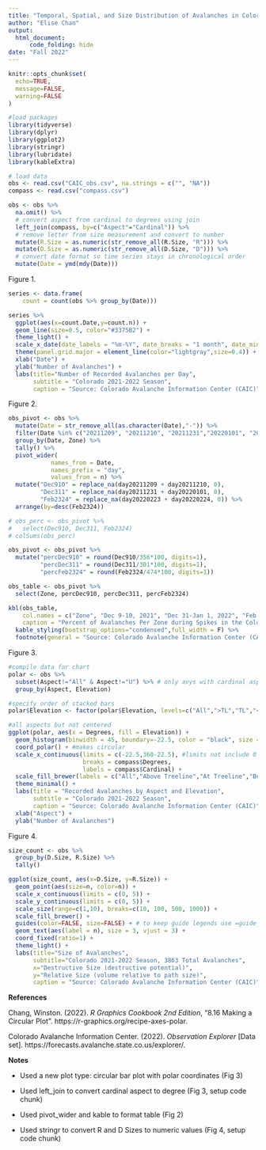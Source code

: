 ```yaml
---
title: "Temporal, Spatial, and Size Distribution of Avalanches in Colorado during the 2021-2022 Season"
author: "Elise Chan"
output: 
  html_document:
      code_folding: hide
date: "Fall 2022"
---
```


```r
knitr::opts_chunk$set(
  echo=TRUE,
  message=FALSE,
  warning=FALSE
)
```

```r
#load packages
library(tidyverse)
library(dplyr)
library(ggplot2)
library(stringr)
library(lubridate)
library(kableExtra)
```

```r
# load data
obs <- read.csv("CAIC_obs.csv", na.strings = c("", "NA"))
compass <- read.csv("compass.csv")

obs <- obs %>% 
  na.omit() %>% 
  # convert aspect from cardinal to degrees using join
  left_join(compass, by=c("Aspect"="Cardinal")) %>% 
  # remove letter from size measurement and convert to number
  mutate(R.Size = as.numeric(str_remove_all(R.Size, "R"))) %>% 
  mutate(D.Size = as.numeric(str_remove_all(D.Size, "D"))) %>% 
  # convert date format so time series stays in chronological order
  mutate(Date = ymd(mdy(Date)))
```

Figure 1.
```r
series <- data.frame(
    count = count(obs %>% group_by(Date)))

series %>% 
  ggplot(aes(x=count.Date,y=count.n)) +
  geom_line(size=0.5, color="#3375B2") +
  theme_light() +
  scale_x_date(date_labels = "%m-%Y", date_breaks = "1 month", date_minor_breaks = "1 week") +
  theme(panel.grid.major = element_line(color="lightgray",size=0.4)) +
  xlab("Date") +
  ylab("Number of Avalanches") +
  labs(title="Number of Recorded Avalanches per Day",
       subtitle = "Colorado 2021-2022 Season",
       caption = "Source: Colorado Avalanche Information Center (CAIC)")
```

Figure 2.
```r
obs_pivot <- obs %>% 
  mutate(Date = str_remove_all(as.character(Date),"-")) %>% 
  filter(Date %in% c("20211209", "20211210", "20211231","20220101", "20220223", "20220224")) %>% 
  group_by(Date, Zone) %>% 
  tally() %>% 
  pivot_wider(
            names_from = Date,
            names_prefix = "day",
            values_from = n) %>% 
  mutate("Dec910" = replace_na(day20211209 + day20211210, 0),
         "Dec311" = replace_na(day20211231 + day20220101, 0),
         "Feb2324" = replace_na(day20220223 + day20220224, 0)) %>% 
  arrange(by=desc(Feb2324)) 

# obs_perc <- obs_pivot %>% 
#   select(Dec910, Dec311, Feb2324)
# colSums(obs_perc)

obs_pivot <- obs_pivot %>% 
  mutate("percDec910" = round(Dec910/356*100, digits=1),
         "percDec311" = round(Dec311/301*100, digits=1),
         "percFeb2324" = round(Feb2324/474*100, digits=1))

obs_table <- obs_pivot %>% 
  select(Zone, percDec910, percDec311, percFeb2324)

kbl(obs_table,
    col.names = c("Zone", "Dec 9-10, 2021", "Dec 31-Jan 1, 2022", "Feb 23-24, 2022"),
    caption = "Percent of Avalanches Per Zone during Spikes in the Colorado 2021-2022 Season") %>% 
  kable_styling(bootstrap_options="condensed",full_width = F) %>% 
  footnote(general = "Source: Colorado Avalanche Information Center (CAIC)", general_title="")
```

Figure 3.
```r
#compile data for chart
polar <- obs %>% 
  subset(Aspect!="All" & Aspect!="U") %>% # only avys with cardinal aspects
  group_by(Aspect, Elevation)

#specify order of stacked bars
polar$Elevation <- factor(polar$Elevation, levels=c("All",">TL","TL","<TL")) 

#all aspects but not centered
ggplot(polar, aes(x = Degrees, fill = Elevation)) +
  geom_histogram(binwidth = 45, boundary=-22.5, color = "black", size = .25) + #center=0
  coord_polar() + #makes circular
  scale_x_continuous(limits = c(-22.5,360-22.5), #limits not include 0 data but not centered
                     breaks = compass$Degrees,
                     labels = compass$Cardinal) +
  scale_fill_brewer(labels = c("All","Above Treeline","At Treeline","Below Treeline")) +
  theme_minimal() +
  labs(title = "Recorded Avalanches by Aspect and Elevation",
       subtitle = "Colorado 2021-2022 Season",
       caption = "Source: Colorado Avalanche Information Center (CAIC)") + 
  xlab("Aspect") +
  ylab("Number of Avalanches")
```

Figure 4.
```r
size_count <- obs %>% 
  group_by(D.Size, R.Size) %>% 
  tally()

ggplot(size_count, aes(x=D.Size, y=R.Size)) +
  geom_point(aes(size=n, color=n)) +
  scale_x_continuous(limits = c(0, 5)) +
  scale_y_continuous(limits = c(0, 5)) +
  scale_size(range=c(1,10), breaks=c(10, 100, 500, 1000)) +
  scale_fill_brewer() +
  guides(color=FALSE, size=FALSE) + # to keep guide legends use =guide_legend()
  geom_text(aes(label = n), size = 3, vjust = 3) +
  coord_fixed(ratio=1) +
  theme_light() +
  labs(title="Size of Avalanches", 
       subtitle="Colorado 2021-2022 Season, 3863 Total Avalanches",
       x="Destructive Size (destructive potential)",
       y="Relative Size (volume relative to path size)",
       caption = "Source: Colorado Avalanche Information Center (CAIC)") 
```

**References**

Chang, Winston. (2022). *R Graphics Cookbook 2nd Edition*, "8.16 Making a Circular Plot". https://r-graphics.org/recipe-axes-polar. 

Colorado Avalanche Information Center. (2022). *Observation Explorer* [Data set]. https://forecasts.avalanche.state.co.us/explorer/.



**Notes**

* Used a new plot type: circular bar plot with polar coordinates  (Fig 3)

* Used left_join to convert cardinal aspect to degree (Fig 3, setup code chunk)

* Used pivot_wider and kable to format table (Fig 2)

* Used stringr to convert R and D Sizes to numeric values (Fig 4, setup code chunk)

